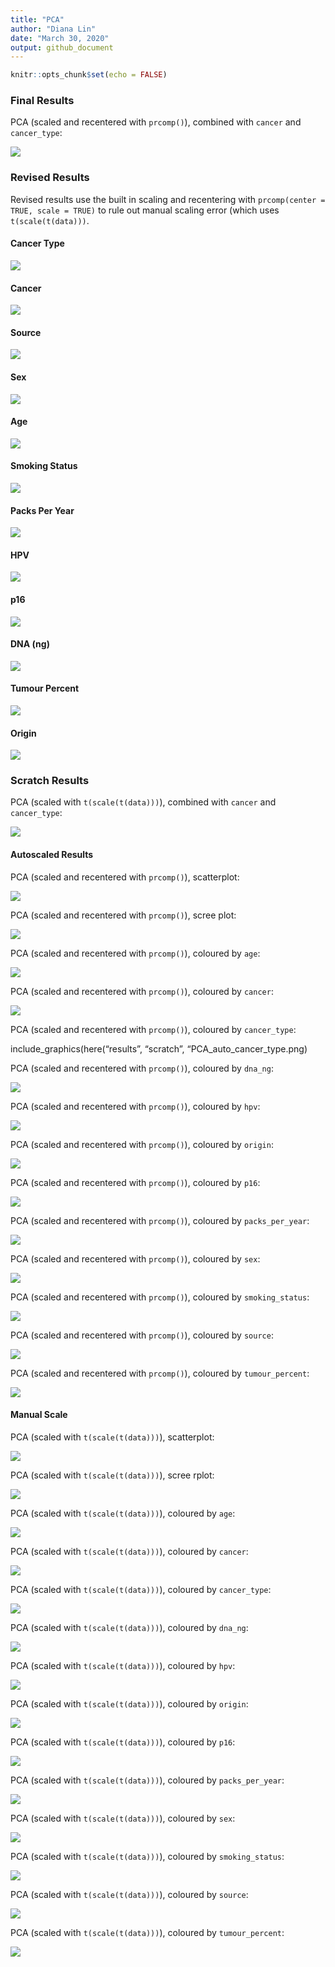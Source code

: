 ```yaml
---
title: "PCA"
author: "Diana Lin"
date: "March 30, 2020"
output: github_document
---
```


```r
knitr::opts_chunk$set(echo = FALSE)
```


### Final Results

PCA (scaled and recentered with `prcomp()`), combined with `cancer` and `cancer_type`:

![](../results/final/PCA_manual_combined.png)

### Revised Results

Revised results use the built in scaling and recentering with `prcomp(center = TRUE, scale = TRUE)` to rule out manual scaling error (which uses `t(scale(t(data)))`.

#### Cancer Type

![](../results/revised/PCA_cancer_type.png)

#### Cancer

![](../results/revised/PCA_cancer.png)

#### Source

![](../results/revised/PCA_source.png)


#### Sex

![](../results/revised/PCA_sex.png)


#### Age

![](../results/revised/PCA_age.png)


#### Smoking Status

![](../results/revised/PCA_smoking_status.png)


#### Packs Per Year

![](../results/revised/PCA_packs_per_year.png)


#### HPV

![](../results/revised/PCA_hpv.png)


#### p16

![](../results/revised/PCA_p16.png)


#### DNA (ng)

![](../results/revised/PCA_dna_ng.png)


#### Tumour Percent

![](../results/revised/PCA_tumour_percent.png)


#### Origin

![](../results/revised/PCA_origin.png)


### Scratch Results

PCA (scaled with `t(scale(t(data)))`), combined with `cancer` and `cancer_type`:

![](../results/scratch/PCA_auto_combined.png)


#### Autoscaled Results

PCA (scaled and recentered with `prcomp()`), scatterplot:

![](../results/scratch/PCA_auto_scatter.png)


PCA (scaled and recentered with `prcomp()`), scree plot:

![](../results/scratch/PCA_auto_scree.png)


PCA (scaled and recentered with `prcomp()`), coloured by `age`:

![](../results/scratch/PCA_auto_age.png)


PCA (scaled and recentered with `prcomp()`), coloured by `cancer`:

![](../results/scratch/PCA_auto_cancer.png)


PCA (scaled and recentered with `prcomp()`), coloured by `cancer_type`:

include_graphics(here("results", "scratch",  "PCA_auto_cancer_type.png)


PCA (scaled and recentered with `prcomp()`), coloured by `dna_ng`:

![](../results/scratch/PCA_auto_dna_ng.png)


PCA (scaled and recentered with `prcomp()`), coloured by `hpv`:

![](../results/scratch/PCA_auto_hpv.png)


PCA (scaled and recentered with `prcomp()`), coloured by `origin`:

![](../results/scratch/PCA_auto_origin.png)


PCA (scaled and recentered with `prcomp()`), coloured by `p16`:

![](../results/scratch/PCA_auto_p16.png)


PCA (scaled and recentered with `prcomp()`), coloured by `packs_per_year`:

![](../results/scratch/PCA_auto_packs_per_year.png)


PCA (scaled and recentered with `prcomp()`), coloured by `sex`:

![](../results/scratch/PCA_auto_sex.png)


PCA (scaled and recentered with `prcomp()`), coloured by `smoking_status`:

![](../results/scratch/PCA_auto_smoking_status.png)


PCA (scaled and recentered with `prcomp()`), coloured by `source`:

![](../results/scratch/PCA_auto_source.png)


PCA (scaled and recentered with `prcomp()`), coloured by `tumour_percent`:

![](../results/scratch/PCA_auto_tumour_percent.png)



#### Manual Scale

PCA (scaled with `t(scale(t(data)))`), scatterplot:

![](../results/scratch/PCA_manual_scatter.png)


PCA (scaled with `t(scale(t(data)))`), scree rplot:

![](../results/scratch/PCA_manual_scree.png)


PCA (scaled with `t(scale(t(data)))`), coloured by `age`:

![](../results/scratch/PCA_manual_age.png)


PCA (scaled with `t(scale(t(data)))`), coloured by `cancer`:

![](../results/scratch/PCA_manual_cancer.png)


PCA (scaled with `t(scale(t(data)))`), coloured by `cancer_type`:

![](../results/scratch/PCA_manual_cancer_type.png)


PCA (scaled with `t(scale(t(data)))`), coloured by `dna_ng`:

![](../results/scratch/PCA_manual_dna_ng.png)


PCA (scaled with `t(scale(t(data)))`), coloured by `hpv`:

![](../results/scratch/PCA_manual_hpv.png)


PCA (scaled with `t(scale(t(data)))`), coloured by `origin`:

![](../results/scratch/PCA_manual_origin.png)


PCA (scaled with `t(scale(t(data)))`), coloured by `p16`:

![](../results/scratch/PCA_manual_p16.png)


PCA (scaled with `t(scale(t(data)))`), coloured by `packs_per_year`:

![](../results/scratch/PCA_manual_packs_per_year.png)


PCA (scaled with `t(scale(t(data)))`), coloured by `sex`:

![](../results/scratch/PCA_manual_sex.png)


PCA (scaled with `t(scale(t(data)))`), coloured by `smoking_status`:

![](../results/scratch/PCA_manual_smoking_status.png)


PCA (scaled with `t(scale(t(data)))`), coloured by `source`:

![](../results/scratch/PCA_manual_source.png)


PCA (scaled with `t(scale(t(data)))`), coloured by `tumour_percent`:

![](../results/scratch/PCA_manual_tumour_percent.png)
